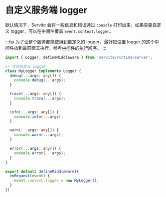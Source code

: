# 自定义服务端 logger

默认情况下，Servite 会将一些信息和错误通过 `console` 打印出来，如果需要自定义 logger，可以在中间件覆盖 `event.context.logger`。

:::tip
为了让整个服务都能使用到自定义的 logger，最好把设置 logger 的这个中间件放到最前面去执行，参考[中间件的执行顺序](/zh/guide/middlewares#执行顺序)。
:::

```ts
import { Logger, defineMiddleware } from 'servite/runtime/server';

// 实现自定义 Logger
class MyLogger implements Logger {
  debug(...args: any[]) {
    console.debug(...args);
  }

  trace(...args: any[]) {
    console.trace(...args);
  }

  info(...args: any[]) {
    console.info(...args);
  }

  warn(...args: any[]) {
    console.warn(...args);
  }

  error(...args: any[]) {
    console.error(...args);
  }
}

export default defineMiddleware({
  onRequest(event) {
    event.context.logger = new MyLogger();
  }
})
```
